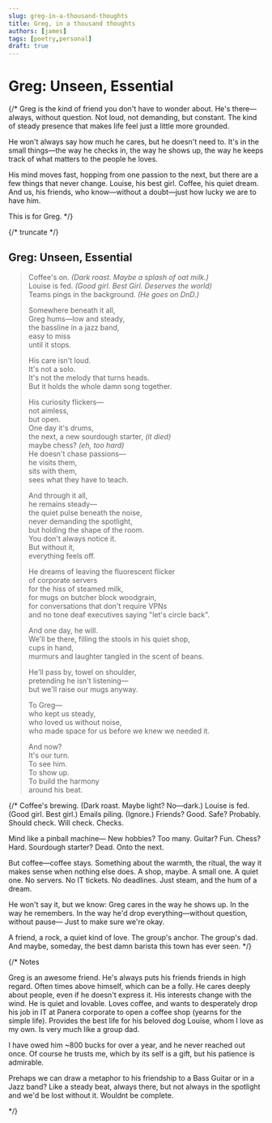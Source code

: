 ```yaml
---
slug: greg-in-a-thousand-thoughts
title: Greg, in a thousand thoughts
authors: [james]
tags: [poetry,personal]
draft: true
---
```


# Greg: Unseen, Essential

{/* Greg is the kind of friend you don't have to wonder about. He's there—always, without question. Not loud, not demanding, but constant. The kind of steady presence that makes life feel just a little more grounded.

He won't always say how much he cares, but he doesn't need to. It's in the small things—the way he checks in, the way he shows up, the way he keeps track of what matters to the people he loves.

His mind moves fast, hopping from one passion to the next, but there are a few things that never change. Louise, his best girl. Coffee, his quiet dream. And us, his friends, who know—without a doubt—just how lucky we are to have him.

This is for Greg. */}

{/* truncate */}

## Greg: Unseen, Essential

> Coffee's on. *(Dark roast. Maybe a splash of oat milk.)*\
> Louise is fed. *(Good girl. Best Girl. Deserves the world)*\
> Teams pings in the background. *(He goes on DnD.)*
>
> Somewhere beneath it all,\
> Greg hums—low and steady,\
> the bassline in a jazz band,\
> easy to miss\
> until it stops.
>
> His care isn't loud.\
> It's not a solo.\
> It's not the melody that turns heads.\
> But it holds the whole damn song together.
>
> His curiosity flickers—\
> not aimless,\
> but open.\
> One day it's drums,\
> the next, a new sourdough starter, *(it died)*\
> maybe chess? *(eh, too hard)*\
> He doesn't chase passions—\
> he visits them,\
> sits with them,\
> sees what they have to teach.
>
> And through it all,\
> he remains steady—\
> the quiet pulse beneath the noise,\
> never demanding the spotlight,\
> but holding the shape of the room.\
> You don't always notice it.\
> But without it,\
> everything feels off.
>
> He dreams of leaving the fluorescent flicker\
> of corporate servers\
> for the hiss of steamed milk,\
> for mugs on butcher block woodgrain,\
> for conversations that don't require VPNs\
> and no tone deaf executives saying "let's circle back".
>
> And one day, he will.\
> We'll be there, filling the stools in his quiet shop,\
> cups in hand,\
> murmurs and laughter tangled in the scent of beans.
>
> He'll pass by, towel on shoulder,\
> pretending he isn't listening—\
> but we'll raise our mugs anyway.
>
> To Greg—\
> who kept us steady,\
> who loved us without noise,\
> who made space for us before we knew we needed it.
>
> And now?\
> It's our turn.\
> To see him.\
> To show up.\
> To build the harmony\
> around his beat.

{/* Coffee's brewing. (Dark roast. Maybe light? No—dark.)
Louise is fed. (Good girl. Best girl.)
Emails piling. (Ignore.)
Friends? Good. Safe? Probably.
Should check. Will check. Checks.

Mind like a pinball machine—
New hobbies? Too many.
Guitar? Fun. Chess? Hard.
Sourdough starter? Dead.
Onto the next.

But coffee—coffee stays.
Something about the warmth, the ritual, the way
it makes sense when nothing else does.
A shop, maybe. A small one. A quiet one.
No servers. No IT tickets. No deadlines.
Just steam, and the hum of a dream.

He won't say it, but we know:
Greg cares in the way he shows up.
In the way he remembers.
In the way he'd drop everything—without question, without pause—
Just to make sure we're okay.

A friend, a rock, a quiet kind of love.
The group's anchor. The group's dad.
And maybe, someday, the best damn barista this town has ever seen. */}




{/* 
Notes

Greg is an awesome friend.
He's always puts his friends friends in high regard. Often times above himself, which can be a folly.
He cares deeply about people, even if he doesn't express it.
His interests change with the wind.
He is quiet and lovable.
Loves coffee, and wants to desperately drop his job in IT at Panera corporate to open a coffee shop (yearns for the simple life). 
Provides the best life for his beloved dog Louise, whom I love as my own. 
Is very much like a group dad. 

I have owed him ~800 bucks for over a year, and he never reached out once. Of course he trusts me, which by its self is a gift, but his patience is admirable.

Prehaps we can draw a metaphor to his friendship to a Bass Guitar or in a Jazz band? Like a steady beat, always there, but not always in the spotlight and we'd be lost without it. Wouldnt be complete.

*/}